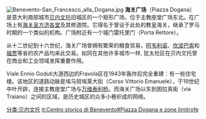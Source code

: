 [[File:Benevento-San_Francesco_alla_Dogana.jpg|thumb]] 
'''海关广场'''（Piazza Dogana）是意大利南部城市[[贝内文托|贝内文托]]旧城区的一个矩形广场，位于主教座堂广场东北。在广场上有[[海关圣方济各堂|海关圣方济各堂]]及其修道院。它得名于曾设于此处的教皇海关，继承了罗马时期的一个类似的机构。广场附近有一个城门雷托里门（Porta Rettore）。

从十二世纪到十六世纪，海关广场曾拥有繁荣的粮食贸易，[[阿韦利诺|阿韦利诺]]、[[坎波巴索|坎波巴索]]和[[福贾|福贾]]等省的农产品均来此交易。如同在其他许多城市一样, 犹太社区在贝内文托曾在商业和工业领域发挥重要作用。 

Viale Ennio Goduti大道西边的Fravola区在1943年轰炸后完全重建：有一些住宅楼。该地区的道路动脉是埃马努埃莱大街（Corso Vittorio Emanuele），于19世纪中叶开辟，连接主教座堂广场与[[万维泰利桥|万维泰利桥]]。而海关广场以东到图拉真街（via Traiano）之间的区域，是历史城区的众多小巷织成的网络。

[[分类:贝内文托|分类:贝内文托]]
[[it:Centro_storico_di_Benevento#Piazza_Dogana_e_zone_limitrofe|it:Centro storico di Benevento#Piazza Dogana e zone limitrofe]]